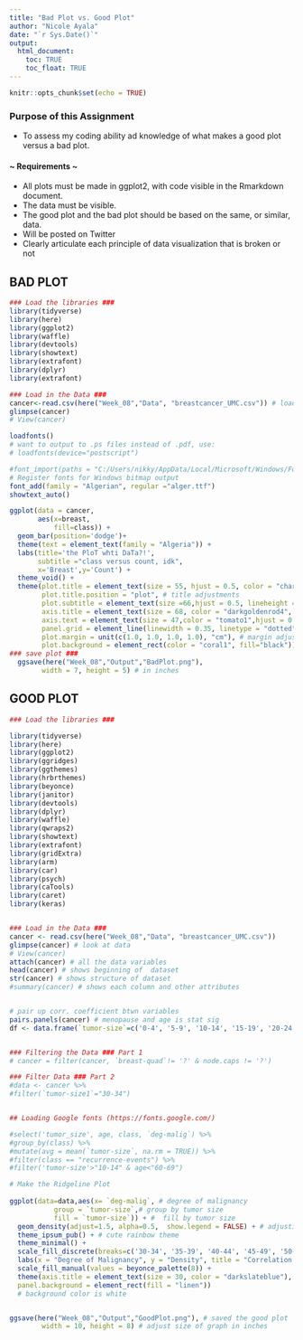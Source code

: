 ```yaml
---
title: "Bad Plot vs. Good Plot"
author: "Nicole Ayala"
date: "`r Sys.Date()`"
output: 
  html_document:
    toc: TRUE
    toc_float: TRUE
---
```


```r
knitr::opts_chunk$set(echo = TRUE)
```

### **Purpose of this Assignment**
- To assess my coding ability ad knowledge of what makes a good plot versus a bad plot.

#### ~ Requirements ~
- All plots must be made in ggplot2, with code visible in the Rmarkdown document.
- The data must be visible.
- The good plot and the bad plot should be based on the same, or similar, data.
- Will be posted on Twitter
- Clearly articulate each principle of data visualization that is broken or not

## BAD PLOT




```r
### Load the libraries ###
library(tidyverse)
library(here)
library(ggplot2)
library(waffle)
library(devtools)
library(showtext)
library(extrafont)
library(dplyr)
library(extrafont)

### Load in the Data ###
cancer<-read.csv(here("Week_08","Data", "breastcancer_UMC.csv")) # loading data
glimpse(cancer)
# View(cancer)

loadfonts()
# want to output to .ps files instead of .pdf, use:
# loadfonts(device="postscript")
```
```r
#font_import(paths = "C:/Users/nikky/AppData/Local/Microsoft/Windows/Fonts")
# Register fonts for Windows bitmap output
font_add(family = "Algerian", regular ="alger.ttf")
showtext_auto()

ggplot(data = cancer, 
       aes(x=breast, 
           fill=class)) +
  geom_bar(position='dodge')+
  theme(text = element_text(family = "Algeria")) +
  labs(title='the PloT whti DaTa?!',
       subtitle ="class versus count, idk",
       x='Breast',y='Count') +
  theme_void() +
  theme(plot.title = element_text(size = 55, hjust = 0.5, color = "chartreuse4"),
        plot.title.position = "plot", # title adjustments
        plot.subtitle = element_text(size =66,hjust = 0.5, lineheight = 1.1, color = "dodgerblue"),
        axis.title = element_text(size = 68, color = "darkgoldenrod4", hjust = 0.5), # title adjustments
        axis.text = element_text(size = 47,color = "tomato1",hjust = 0.5), # text adjustments
        panel.grid = element_line(linewidth = 0.35, linetype = "dotted", color = "gold4"), # background gridlines
        plot.margin = unit(c(1.0, 1.0, 1.0, 1.0), "cm"), # margin adjustments
        plot.background = element_rect(color = "coral1", fill="black"))
### save plot ###
  ggsave(here("Week_08","Output","BadPlot.png"),
        width = 7, height = 5) # in inches
```


## GOOD PLOT

```r

### Load the libraries ###

library(tidyverse)
library(here)
library(ggplot2)
library(ggridges)
library(ggthemes)
library(hrbrthemes)
library(beyonce)
library(janitor)
library(devtools)
library(dplyr)
library(waffle)
library(qwraps2)
library(showtext)
library(extrafont)
library(gridExtra)
library(arm)
library(car)
library(psych)
library(caTools)
library(caret)
library(keras)


### Load in the Data ###
cancer <- read.csv(here("Week_08","Data", "breastcancer_UMC.csv"))
glimpse(cancer) # look at data
# View(cancer)
attach(cancer) # all the data variables
head(cancer) # shows beginning of  dataset
str(cancer) # shows structure of dataset
#summary(cancer) # shows each column and other attributes


# pair up corr. coefficient btwn variables
pairs.panels(cancer) # menopause and age is stat sig 
df <- data.frame(`tumor-size`=c('0-4', '5-9', '10-14', '15-19', '20-24', '25-29', '30-34', '35-39', '40-44', '45-49', '50-54'))


### Filtering the Data ### Part 1
# cancer = filter(cancer, `breast-quad`!= '?' & node.caps != '?')

### Filter Data ### Part 2
#data <- cancer %>%
#filter(`tumor-size1`="30-34") 


## Loading Google fonts (https://fonts.google.com/)

#select('tumor_size', age, class, `deg-malig`) %>%
#group_by(class) %>%
#mutate(avg = mean(`tumor-size`, na.rm = TRUE)) %>%
#filter(class == "recurrence-events") %>%
#filter('tumor-size'>"10-14" & age<"60-69")

```
```r
# Make the Ridgeline Plot
  
ggplot(data=data,aes(x= `deg-malig`, # degree of malignancy
           group = `tumor-size`,# group by tumor size
           fill = `tumor-size`)) + #  fill by tumor size
  geom_density(adjust=1.5, alpha=0.5,  show.legend = FALSE) + # adjusting size
  theme_ipsum_pub() + # cute rainbow theme
  theme_minimal() +
  scale_fill_discrete(breaks=c('30-34', '35-39', '40-44', '45-49', '50-54')) + # arranged order of legend 
  labs(x = "Degree of Malignancy", y = "Density", title = "Correlation of the Degree of Malignancy w/ Tumor Size", subtitle = "There are 5 ranges of tumor sizes from 30-54 (cm)") + # title and subtitles + x and y axes
  scale_fill_manual(values = beyonce_palette(8)) +
  theme(axis.title = element_text(size = 30, color = "darkslateblue"),
  panel.background = element_rect(fill = "linen"))
  # background color is white


ggsave(here("Week_08","Output","GoodPlot.png"), # saved the good plot
        width = 10, height = 8) # adjust size of graph in inches

```

